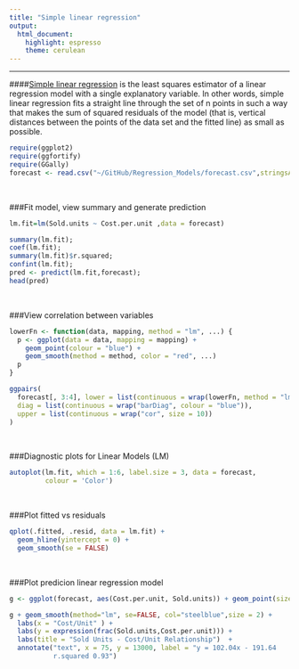 ---
title: "Simple linear regression"
output: 
  html_document: 
    highlight: espresso
    theme: cerulean
---
***
####[Simple linear regression](https://en.wikipedia.org/wiki/Simple_linear_regression) is the least squares estimator of a linear regression model with a single explanatory variable. In other words, simple linear regression fits a straight line through the set of n points in such a way that makes the sum of squared residuals of the model (that is, vertical distances between the points of the data set and the fitted line) as small as possible.


```{r, echo=FALSE, message=FALSE}

require(ggplot2)
require(ggfortify)
require(GGally)
forecast <- read.csv("~/GitHub/Regression_Models/forecast.csv",stringsAsFactors = T)
```

<br>

###Fit model, view summary and generate prediction
```{r comment=NA, echo=FALSE}
lm.fit=lm(Sold.units ~ Cost.per.unit ,data = forecast)

summary(lm.fit);
coef(lm.fit);
summary(lm.fit)$r.squared;
confint(lm.fit);
pred <- predict(lm.fit,forecast);
head(pred)
```

<br>

###View correlation between variables
```{r comment=NA , echo=FALSE,fig.height=5,fig.width=8, message=FALSE}
lowerFn <- function(data, mapping, method = "lm", ...) {
  p <- ggplot(data = data, mapping = mapping) +
    geom_point(colour = "blue") +
    geom_smooth(method = method, color = "red", ...)
  p
}

ggpairs(
  forecast[, 3:4], lower = list(continuous = wrap(lowerFn, method = "lm")),
  diag = list(continuous = wrap("barDiag", colour = "blue")),
  upper = list(continuous = wrap("cor", size = 10))
)
```

<br>

###Diagnostic plots for Linear Models (LM)
```{r, echo=FALSE,fig.height=5,fig.width=8,message=FALSE}
autoplot(lm.fit, which = 1:6, label.size = 3, data = forecast,
         colour = 'Color')
```

<br>

###Plot fitted vs residuals 
```{r, echo=FALSE,fig.height=5,fig.width=8}
qplot(.fitted, .resid, data = lm.fit) +
  geom_hline(yintercept = 0) +
  geom_smooth(se = FALSE)
```

<br>

###Plot predicion linear regression model
```{r, echo=FALSE,fig.height=5,fig.width=8}
g <- ggplot(forecast, aes(Cost.per.unit, Sold.units)) + geom_point(size = 3)

g + geom_smooth(method="lm", se=FALSE, col="steelblue",size = 2) +
  labs(x = "Cost/Unit" ) +
  labs(y = expression(frac(Sold.units,Cost.per.unit))) +
  labs(title = "Sold Units - Cost/Unit Relationship")  +
  annotate("text", x = 75, y = 13000, label = "y = 102.04x - 191.64
           r.squared 0.93")
```
